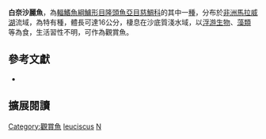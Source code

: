 {{Speciesbox
| name = 白奈沙麗魚
| status = LC
| status_system = IUCN3.1
| image = 
| image_width = 260px
| image_caption = 
| genus = Nyassachromis
| species = leuciscus
| authority = {{le|查爾斯·塔特·里根|Charles Tate Regan|Regan}}, 1922
| synonyms = *''Haplochromis leuciscus''<br /><small>Regan, 1922</small>
*''Cyrtocara leucisca''<br /><small>Regan, 1922</small>
*''Cyrtocara leuciscus''<br /><small>Regan, 1922</small>
}}
'''白奈沙麗魚'''，為[[輻鰭魚綱|輻鰭魚綱]][[鱸形目|鱸形目]][[隆頭魚亞目|隆頭魚亞目]][[慈鯛科|慈鯛科]]的其中一[[種|種]]，分布於[[非洲|非洲]][[馬拉威湖|馬拉威湖]]流域，為特有種，體長可達16公分，棲息在沙底質淺水域，以[[浮游生物|浮游生物]]、[[藻類|藻類]]等為食，生活習性不明，可作為觀賞魚。

== 參考文獻 ==
*{{FishBase_species|genus=Nyassachromis|species=leuciscus|year=2013|month=4}}

== 擴展閱讀 ==
{{refbegin}}
{{wikispecies-inline|Nyassachromis leuciscus|白奈沙麗魚}}
{{refend}}
{{Taxonbar|from=Q3317851}}

[[Category:觀賞魚|Category:觀賞魚]]
[[Category:奈沙麗魚屬|leuciscus]]
[[Category:1922年描述的魚類|N]]


{{鱸形目小作品}}